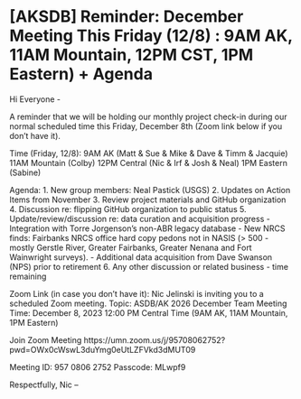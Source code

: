 # [AKSDB] Reminder: December Meeting This Friday (12/8) : 9AM AK, 11AM Mountain, 12PM CST, 1PM Eastern) + Agenda

Hi Everyone -

A reminder that we will be holding our monthly project check-in during our normal scheduled time this Friday, December 8th (Zoom link below if you don't have it). 

Time (Friday, 12/8): 
9AM AK (Matt & Sue & Mike & Dave & Timm & Jacquie)
11AM Mountain (Colby)
12PM Central (Nic & Irf & Josh & Neal)
1PM Eastern (Sabine)

Agenda:
1. New group members: Neal Pastick (USGS)
2. Updates on Action Items from November
3. Review project materials and GitHub organization 
4. Discussion re: flipping GitHub organization to public status
5. Update/review/discussion re: data curation and acquisition progress
- Integration with Torre Jorgenson's non-ABR legacy database
- New NRCS finds: Fairbanks NRCS office hard copy pedons not in NASIS (> 500 - mostly Gerstle River, Greater Fairbanks, Greater Nenana and Fort Wainwright surveys).
- Additional data acquisition from Dave Swanson (NPS) prior to retirement
6. Any other discussion or related business - time remaining

Zoom Link (in case you don't have it):
Nic Jelinski is inviting you to a scheduled Zoom meeting.
Topic: ASDB/AK 2026 December Team Meeting
Time: December 8, 2023 12:00 PM Central Time (9AM AK, 11AM Mountain, 1PM Eastern)

Join Zoom Meeting
https://umn.zoom.us/j/95708062752?pwd=OWx0cWswL3duYmg0eUtLZFVkd3dMUT09

Meeting ID: 957 0806 2752
Passcode: MLwpf9

Respectfully,
Nic
--